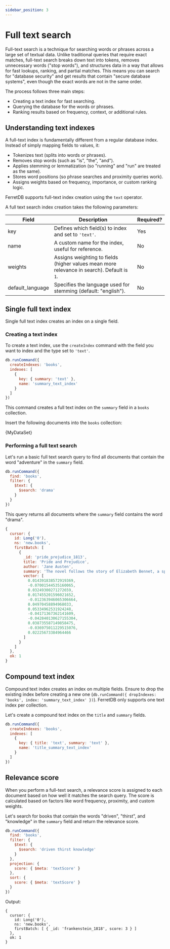 ```yaml
---
sidebar_position: 3
---
```



# Full text search

Full-text search is a technique for searching words or phrases across a large set of textual data.
Unlike traditional queries that require exact matches, full-text search breaks down text into tokens,
removes unnecessary words ("stop words"), and structures data in a way that allows for fast lookups, ranking, and partial matches.
This means you can search for "database security" and get results that contain "secure database systems", even though the exact words are not in the same order.

The process follows three main steps:

- Creating a text index for fast searching.
- Querying the database for the words or phrases.
- Ranking results based on frequency, context, or additional rules.

## Understanding text indexes

A full-text index is fundamentally different from a regular database index.
Instead of simply mapping fields to values, it:

- Tokenizes text (splits into words or phrases).
- Removes stop words (such as "is", "the", "and").
- Applies stemming or lemmatization (so "running" and "run" are treated as the same).
- Stores word positions (so phrase searches and proximity queries work).
- Assigns weights based on frequency, importance, or custom ranking logic.

FerretDB supports full-text index creation using the `text` operator.

A full text search index creation takes the following parameters:

| Field            | Description                                                                                | Required? |
| ---------------- | ------------------------------------------------------------------------------------------ | --------- |
| key              | Defines which field(s) to index and set to `'text'`.                                       | Yes       |
| name             | A custom name for the index, useful for reference.                                         | No        |
| weights          | Assigns weighting to fields (higher values mean more relevance in search). Default is `1`. | No        |
| default_language | Specifies the language used for stemming (default: "english").                             | No        |

## Single full text index

Single full text index creates an index on a single field.

### Creating a text index

To create a text index, use the `createIndex` command with the field you want to index and the type set to `'text'`.

```js
db.runCommand({
  createIndexes: 'books',
  indexes: [
    {
      key: { summary: 'text' },
      name: 'summary_text_index'
    }
  ]
})
```

This command creates a full text index on the `summary` field in a `books` collection.

Insert the following documents into the `books` collection:

<CodeBlock language="js">{MyDataSet}</CodeBlock>

### Performing a full text search

Let's run a basic full text search query to find all documents that contain the word "adventure" in the `summary` field.

```js
db.runCommand({
  find: 'books',
  filter: {
    $text: {
      $search: 'drama'
    }
  }
})
```

This query returns all documents where the `summary` field contains the word "drama".

```js
{
  cursor: {
    id: Long('0'),
    ns: 'new.books',
    firstBatch: [
      {
        _id: 'pride_prejudice_1813',
        title: 'Pride and Prejudice',
        author: 'Jane Austen',
        summary: 'The novel follows the story of Elizabeth Bennet, a spirited young woman navigating love, societal expectations, and family drama in 19th-century England.',
        vector: [
          0.014391838572919369,
          -0.07001544535160065,
          0.03249300271272659,
          0.017455201596021652,
          -0.012363946065306664,
          0.04970458894968033,
          0.05334962531924248,
          -0.04171367362141609,
          -0.042840130627155304,
          0.038735587149858475,
          -0.036975011229515076,
          0.02225673384964466
        ]
      }
    ]
  },
  ok: 1
}
```

## Compound text index

Compound text index creates an index on multiple fields.
Ensure to drop the existing index before creating a new one (`db.runCommand({ dropIndexes: 'books', index: 'summary_text_index' })`).
FerretDB only supports one text index per collection.

Let's create a compound text index on the `title` and `summary` fields.

```js
db.runCommand({
  createIndexes: 'books',
  indexes: [
    {
      key: { title: 'text', summary: 'text' },
      name: 'title_summary_text_index'
    }
  ]
})
```

## Relevance score

When you perform a full-text search, a relevance score is assigned to each document based on how well it matches the search query.
The score is calculated based on factors like word frequency, proximity, and custom weights.

Let's search for books that contain the words "driven", "thirst", and "knowledge" in the `summary` field and return the relevance score.

```js
db.runCommand({
  find: 'books',
  filter: {
    $text: {
      $search: 'driven thirst knowledge'
    }
  },
  projection: {
    score: { $meta: 'textScore' }
  },
  sort: {
    score: { $meta: 'textScore' }
  }
})
```

Output:

```
{
  cursor: {
    id: Long('0'),
    ns: 'new.books',
    firstBatch: [ { _id: 'frankenstein_1818', score: 3 } ]
  },
  ok: 1
}
```
